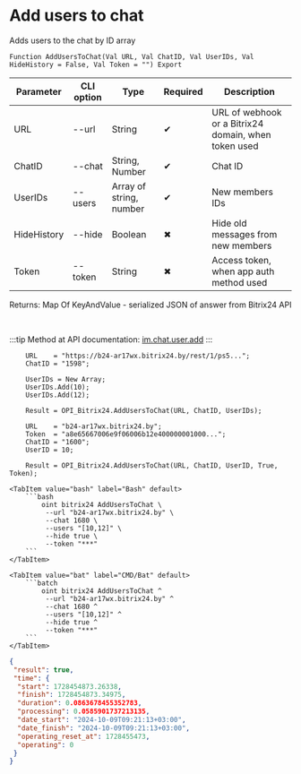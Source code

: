 ﻿---
sidebar_position: 5
---


# Add users to chat
 Adds users to the chat by ID array



`Function AddUsersToChat(Val URL, Val ChatID, Val UserIDs, Val HideHistory = False, Val Token = "") Export`

  | Parameter | CLI option | Type | Required | Description |
  |-|-|-|-|-|
  | URL | --url | String | &#x2714; | URL of webhook or a Bitrix24 domain, when token used |
  | ChatID | --chat | String, Number | &#x2714; | Chat ID |
  | UserIDs | --users | Array of string, number | &#x2714; | New members IDs |
  | HideHistory | --hide | Boolean | &#x2716; | Hide old messages from new members |
  | Token | --token | String | &#x2716; | Access token, when app auth method used |

  
  Returns:  Map Of KeyAndValue - serialized JSON of answer from Bitrix24 API

<br/>

:::tip
Method at API documentation: [im.chat.user.add](https://dev.1c-bitrix.ru/learning/course/?COURSE_ID=93&LESSON_ID=12097)
:::
<br/>



```bsl title="1C:Enterprise/OneScript code example"
    URL    = "https://b24-ar17wx.bitrix24.by/rest/1/ps5...";
    ChatID = "1598";

    UserIDs = New Array;
    UserIDs.Add(10);
    UserIDs.Add(12);

    Result = OPI_Bitrix24.AddUsersToChat(URL, ChatID, UserIDs);

    URL    = "b24-ar17wx.bitrix24.by";
    Token  = "a8e65667006e9f06006b12e400000001000...";
    ChatID = "1600";
    UserID = 10;

    Result = OPI_Bitrix24.AddUsersToChat(URL, ChatID, UserID, True, Token);
```
 

 <Tabs>
  
    <TabItem value="bash" label="Bash" default>
        ```bash
            oint bitrix24 AddUsersToChat \
             --url "b24-ar17wx.bitrix24.by" \
             --chat 1680 \
             --users "[10,12]" \
             --hide true \
             --token "***"
        ```
    </TabItem>
  
    <TabItem value="bat" label="CMD/Bat" default>
        ```batch
            oint bitrix24 AddUsersToChat ^
             --url "b24-ar17wx.bitrix24.by" ^
             --chat 1680 ^
             --users "[10,12]" ^
             --hide true ^
             --token "***"
        ```
    </TabItem>
</Tabs>


```json title="Result"
{
 "result": true,
 "time": {
  "start": 1728454873.26338,
  "finish": 1728454873.34975,
  "duration": 0.0863678455352783,
  "processing": 0.0585901737213135,
  "date_start": "2024-10-09T09:21:13+03:00",
  "date_finish": "2024-10-09T09:21:13+03:00",
  "operating_reset_at": 1728455473,
  "operating": 0
 }
}
```
